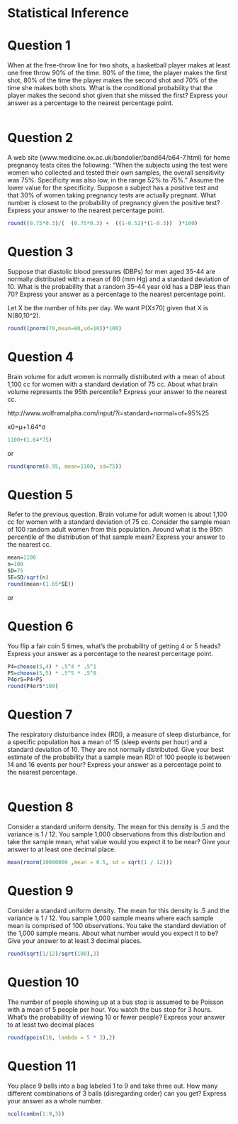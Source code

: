 Statistical Inference
========================================================

Question 1
==========
When at the free-throw line for two shots, a basketball player makes at least one free throw 90% of the time. 80% of the time, the player makes the first shot, 80% of the time the player makes the second shot and 70% of the time she makes both shots. What is the conditional probability that the player makes the second shot given that she missed the first? Express your answer as a percentage to the nearest percentage point.

```r

```

Question 2
==========
A web site (www.medicine.ox.ac.uk/bandolier/band64/b64-7.html) for home pregnancy tests cites the following: “When the subjects using the test were women who collected and tested their own samples, the overall sensitivity was 75%. Specificity was also low, in the range 52% to 75%.” Assume the lower value for the specificity. Suppose a subject has a positive test and that 30% of women taking pregnancy tests are actually pregnant. What number is closest to the probability of pregnancy given the positive test? Express your answer to the nearest percentage point.

```r
round((0.75*0.3)/(  (0.75*0.3) +  ((1-0.52)*(1-0.3))  )*100)
```

Question 3
==========
Suppose that diastolic blood pressures (DBPs) for men aged 35-44 are normally distributed with a mean of 80 (mm Hg) and a standard deviation of 10. What is the probability that a random 35-44 year old has a DBP less than 70? Express your answer as a percentage to the nearest percentage point.

Let X be the number of hits per day. We want P(X≤70) given that X is N(80,10^2).

```r
round((pnorm(70,mean=80,sd=10))*100)
```

Question 4
==========
Brain volume for adult women is normally distributed with a mean of about 1,100 cc for women with a standard deviation of 75 cc. About what brain volume represents the 95th percentile? Express your answer to the nearest cc.

http://www.wolframalpha.com/input/?i=standard+normal+of+95%25

x0=μ+1.64*σ

```r
1100+(1.64*75)
```

or

```r
round(qnorm(0.95, mean=1100, sd=75))
```

Question 5
==========
Refer to the previous question. Brain volume for adult women is about 1,100 cc for women with a standard deviation of 75 cc. Consider the sample mean of 100 random adult women from this population. Around what is the 95th percentile of the distribution of that sample mean? Express your answer to the nearest cc.

```r
mean=1100
n=100
SD=75
SE=SD/sqrt(n)
round(mean+(1.65*SE))
```

or

Question 6
==========
You flip a fair coin 5 times, what's the probability of getting 4 or 5 heads? Express your answer as a percentage to the nearest percentage point.

```r
P4=choose(5,4) * .5^4 * .5^1
P5=choose(5,5) * .5^5 * .5^0
P4or5=P4+P5
round(P4or5*100)
```

Question 7
==========
The respiratory disturbance index (RDI), a measure of sleep disturbance, for a specific population has a mean of 15 (sleep events per hour) and a standard deviation of 10. They are not normally distributed. Give your best estimate of the probability that a sample mean RDI of 100 people is between 14 and 16 events per hour? Express your answer as a percentage point to the nearest percentage.

```r

```

Question 8
==========
Consider a standard uniform density. The mean for this density is .5 and the variance is 1 / 12. You sample 1,000 observations from this distribution and take the sample mean, what value would you expect it to be near? Give your answer to at least one decimal place.


```r
mean(rnorm(10000000 ,mean = 0.5, sd = sqrt(1 / 12)))
```

Question 9
==========
Consider a standard uniform density. The mean for this density is .5 and the variance is 1 / 12. You sample 1,000 sample means where each sample mean is comprised of 100 observations. You take the standard deviation of the 1,000 sample means. About what number would you expect it to be? Give your answer to at least 3 decimal places.

```r
round(sqrt(1/12)/sqrt(100),3)
```

Question 10
===========
The number of people showing up at a bus stop is assumed to be Poisson with a mean of 5 people per hour. You watch the bus stop for 3 hours. What's the probability of viewing 10 or fewer people? Express your answer to at least two decimal places

```r
round(ppois(10, lambda = 5 * 3),2)
```

Question 11
===========
You place 9 balls into a bag labeled 1 to 9 and take three out. How many different combinations of 3 balls (disregarding order) can you get? Express your answer as a whole number.

```r
ncol(combn(1:9,3))
```